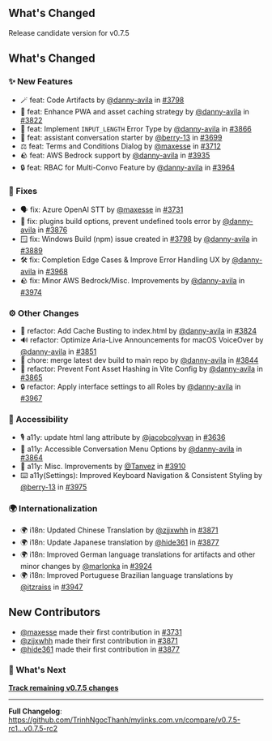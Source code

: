 ## What's Changed

Release candidate version for v0.7.5

## What's Changed

### ✨ New Features

* 🪄 feat: Code Artifacts by [@danny-avila](https://github.com/danny-avila) in [#3798](https://github.com/TrinhNgocThanh/mylinks.com.vn/pull/3798)
* 🚀 feat: Enhance PWA and asset caching strategy by [@danny-avila](https://github.com/danny-avila) in [#3822](https://github.com/TrinhNgocThanh/mylinks.com.vn/pull/3822)
* 🚨 feat: Implement `INPUT_LENGTH` Error Type by [@danny-avila](https://github.com/danny-avila) in [#3866](https://github.com/TrinhNgocThanh/mylinks.com.vn/pull/3866)
* 💬 feat: assistant conversation starter by [@berry-13](https://github.com/berry-13) in [#3699](https://github.com/TrinhNgocThanh/mylinks.com.vn/pull/3699)
* ⚖️ feat: Terms and Conditions Dialog by [@maxesse](https://github.com/maxesse) in [#3712](https://github.com/TrinhNgocThanh/mylinks.com.vn/pull/3712)
* 🪨 feat: AWS Bedrock support by [@danny-avila](https://github.com/danny-avila) in [#3935](https://github.com/TrinhNgocThanh/mylinks.com.vn/pull/3935)
* 🔒 feat: RBAC for Multi-Convo Feature by [@danny-avila](https://github.com/danny-avila) in [#3964](https://github.com/TrinhNgocThanh/mylinks.com.vn/pull/3964)

### 🔧 Fixes

* 🗣️ fix: Azure OpenAI STT by [@maxesse](https://github.com/maxesse) in [#3731](https://github.com/TrinhNgocThanh/mylinks.com.vn/pull/3731)
* 🧩 fix: plugins build options, prevent undefined tools error by [@danny-avila](https://github.com/danny-avila) in [#3876](https://github.com/TrinhNgocThanh/mylinks.com.vn/pull/3876)
* 🪟 fix: Windows Build (npm) issue created in [#3798](https://github.com/TrinhNgocThanh/mylinks.com.vn/pull/3798) by [@danny-avila](https://github.com/danny-avila) in [#3889](https://github.com/TrinhNgocThanh/mylinks.com.vn/pull/3889)
* 🛠️ fix: Completion Edge Cases & Improve Error Handling UX by [@danny-avila](https://github.com/danny-avila) in [#3968](https://github.com/TrinhNgocThanh/mylinks.com.vn/pull/3968)
* 🪨 fix: Minor AWS Bedrock/Misc. Improvements by [@danny-avila](https://github.com/danny-avila) in [#3974](https://github.com/TrinhNgocThanh/mylinks.com.vn/pull/3974)

### ⚙️ Other Changes

* 🔨 refactor: Add Cache Busting to index.html by [@danny-avila](https://github.com/danny-avila) in [#3824](https://github.com/TrinhNgocThanh/mylinks.com.vn/pull/3824)
* 🔊 refactor: Optimize Aria-Live Announcements for macOS VoiceOver by [@danny-avila](https://github.com/danny-avila) in [#3851](https://github.com/TrinhNgocThanh/mylinks.com.vn/pull/3851)
* 🚧 chore: merge latest dev build to main repo by [@danny-avila](https://github.com/danny-avila) in [#3844](https://github.com/TrinhNgocThanh/mylinks.com.vn/pull/3844)
* 🎨 refactor: Prevent Font Asset Hashing in Vite Config by [@danny-avila](https://github.com/danny-avila) in [#3865](https://github.com/TrinhNgocThanh/mylinks.com.vn/pull/3865)
* 🔒 refactor: Apply interface settings to all Roles by [@danny-avila](https://github.com/danny-avila) in [#3967](https://github.com/TrinhNgocThanh/mylinks.com.vn/pull/3967)

### 👐 Accessibility
* 🎙️ a11y: update html lang attribute by [@jacobcolyvan](https://github.com/jacobcolyvan) in [#3636](https://github.com/TrinhNgocThanh/mylinks.com.vn/pull/3636)
* 👐 a11y: Accessible Conversation Menu Options by [@danny-avila](https://github.com/danny-avila) in [#3864](https://github.com/TrinhNgocThanh/mylinks.com.vn/pull/3864)
* 👐 a11y: Misc. Improvements by [@Tanvez](https://github.com/Tanvez) in [#3910](https://github.com/TrinhNgocThanh/mylinks.com.vn/pull/3910)
* ⌨️ a11y(Settings): Improved Keyboard Navigation & Consistent Styling by [@berry-13](https://github.com/berry-13) in [#3975](https://github.com/TrinhNgocThanh/mylinks.com.vn/pull/3975)

### 🌍 Internationalization

* 🌍 i18n: Updated Chinese Translation by [@zjjxwhh](https://github.com/zjjxwhh) in [#3871](https://github.com/TrinhNgocThanh/mylinks.com.vn/pull/3871)
* 🌍 i18n: Update Japanese translation by [@hide361](https://github.com/hide361) in [#3877](https://github.com/TrinhNgocThanh/mylinks.com.vn/pull/3877)
* 🌍 i18n: Improved German language translations for artifacts and other minor changes by [@marlonka](https://github.com/marlonka) in [#3924](https://github.com/TrinhNgocThanh/mylinks.com.vn/pull/3924)
* 🌍 i18n: Improved Portuguese Brazilian language translations by [@itzraiss](https://github.com/itzraiss) in [#3947](https://github.com/TrinhNgocThanh/mylinks.com.vn/pull/3947)

## New Contributors
* [@maxesse](https://github.com/maxesse) made their first contribution in [#3731](https://github.com/TrinhNgocThanh/mylinks.com.vn/pull/3731)
* [@zjjxwhh](https://github.com/zjjxwhh) made their first contribution in [#3871](https://github.com/TrinhNgocThanh/mylinks.com.vn/pull/3871)
* [@hide361](https://github.com/hide361) made their first contribution in [#3877](https://github.com/TrinhNgocThanh/mylinks.com.vn/pull/3877)


### 👀 What's Next

**[Track remaining v0.7.5 changes](https://github.com/TrinhNgocThanh/mylinks.com.vn/milestone/7)**

---

**Full Changelog**: https://github.com/TrinhNgocThanh/mylinks.com.vn/compare/v0.7.5-rc1...v0.7.5-rc2